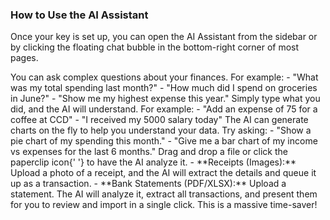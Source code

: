<a id='ai-assistant-usage'></a>
### <Icon name='bot' /> How to Use the AI Assistant

Once your key is set up, you can open the AI Assistant from the sidebar or by clicking the floating chat bubble in the bottom-right corner of most pages.

<Step number={1} title='Ask Questions in Plain English'>
  You can ask complex questions about your finances. For example: - "What was my total spending last
  month?" - "How much did I spend on groceries in June?" - "Show me my highest expense this year."
</Step>

<Step number={2} title='Add Transactions with Your Voice (or Keyboard)'>
  Simply type what you did, and the AI will understand. For example: - "Add an expense of 75 for a
  coffee at CCD" - "I received my 5000 salary today"
</Step>

<Step number={3} title='Request Data Visualizations'>
  The AI can generate charts on the fly to help you understand your data. Try asking: - "Show a pie
  chart of my spending this month." - "Give me a bar chart of my income vs expenses for the last 6
  months."
</Step>

<Alert variant='success' title='Power Feature: File Uploads'>
  Drag and drop a file or click the paperclip icon{' '}
  <Icon name='paperclip' className='inline h-4 w-4' /> to have the AI analyze it. - **Receipts
  (Images):** Upload a photo of a receipt, and the AI will extract the details and queue it up as a
  transaction. - **Bank Statements (PDF/XLSX):** Upload a statement. The AI will analyze it, extract
  all transactions, and present them for you to review and import in a single click. This is a
  massive time-saver!
</Alert>
